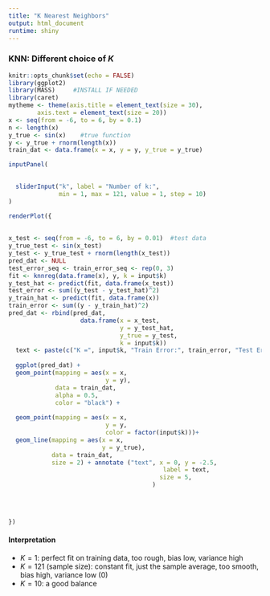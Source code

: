 ```yaml
---
title: "K Nearest Neighbors"
output: html_document
runtime: shiny
---
```



### KNN: Different choice of $K$



```r
knitr::opts_chunk$set(echo = FALSE)
library(ggplot2)
library(MASS)     #INSTALL IF NEEDED
library(caret) 
mytheme <- theme(axis.title = element_text(size = 30),
        axis.text = element_text(size = 20))
x <- seq(from = -6, to = 6, by = 0.1)
n <- length(x)
y_true <- sin(x)    #true function
y <- y_true + rnorm(length(x))
train_dat <- data.frame(x = x, y = y, y_true = y_true)
```




```r

inputPanel(

  
  sliderInput("k", label = "Number of k:",
              min = 1, max = 121, value = 1, step = 10)
)

renderPlot({
  
  
x_test <- seq(from = -6, to = 6, by = 0.01)  #test data
y_true_test <- sin(x_test)
y_test <- y_true_test + rnorm(length(x_test))
pred_dat <- NULL
test_error_seq <- train_error_seq <- rep(0, 3)
fit <- knnreg(data.frame(x), y, k = input$k)
y_test_hat <- predict(fit, data.frame(x_test))
test_error <- sum((y_test - y_test_hat)^2)
y_train_hat <- predict(fit, data.frame(x))
train_error <- sum((y - y_train_hat)^2)
pred_dat <- rbind(pred_dat,
                    data.frame(x = x_test,
                               y = y_test_hat,
                               y_true = y_test,
                               k = input$k))
  text <- paste(c("K =", input$k, "Train Error:", train_error, "Test Error", test_error), collapse = " ") 
  
  ggplot(pred_dat) + 
  geom_point(mapping = aes(x = x,
                           y = y),
             data = train_dat,
             alpha = 0.5,
             color = "black") +
    
  geom_point(mapping = aes(x = x, 
                           y = y,
                           color = factor(input$k)))+
  geom_line(mapping = aes(x = x,
                          y = y_true),
            data = train_dat,
            size = 2) + annotate ("text", x = 0, y = -2.5,
                                           label = text,
                                          size = 5,
                                        )
    

  
  
})
```


####   Interpretation
- $K=1$: perfect fit on training data, too rough, bias low, [variance high]{color="red"}
- $K=121$ (sample size): constant fit, just the sample average, too smooth, [bias high]{color="red"}, variance low (0)
- $K=10$: a good balance
